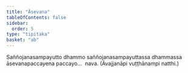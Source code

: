 ```yaml
---
title: "Āsevana"
tableOfContents: false
sidebar:
  order: 5
type: "tipitaka"
basket: "ab"
---
```



<DynamicBreadcrumb />

<Division number="82">

<Paragraph number="1522">
Saññojanasampayutto dhammo saññojanasampayuttassa dhammassa āsevanapaccayena paccayo…  nava. (Āvajjanāpi vuṭṭhānampi natthi.)
</Paragraph>
</Division>